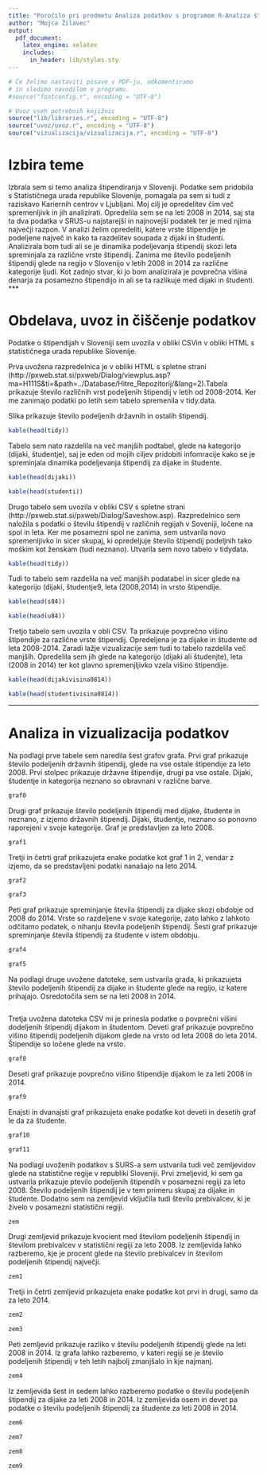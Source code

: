 ```yaml
---
title: "Poročilo pri predmetu Analiza podatkov s programom R-Analiza štipendiranja v Sloveniji"
author: "Mojca Žilavec"
output:
  pdf_document:
    latex_engine: xelatex
    includes:
      in_header: lib/styles.sty
---
```


```r
# Če želimo nastaviti pisave v PDF-ju, odkomentiramo
# in sledimo navodilom v programu.
#source("fontconfig.r", encoding = "UTF-8")

# Uvoz vseh potrebnih knjižnic
source("lib/libraries.r", encoding = "UTF-8")
source("uvoz/uvoz.r", encoding = "UTF-8")
source("vizualizacija/vizualizacija.r", encoding = "UTF-8")
```

# Izbira teme

Izbrala sem si temo analiza štipendiranja v Sloveniji. Podatke sem pridobila s Statističnega urada republike Slovenije, pomagala pa sem si tudi z raziskavo Kariernih centrov v Ljubljani. 
Moj cilj je opredelitev čim več spremenljivk in jih analizirati. Opredelila sem se na leti 2008 in 2014, saj sta ta dva podatka v SRUS-u najstarejši in najnovejši podatek ter je med njima največji razpon. V analizi želim opredeliti, katere vrste štipendije je podeljene največ in kako ta razdelitev soupada z dijaki in študenti. Analizirala bom tudi ali se je dinamika podeljevanja štipendij skozi leta spreminjala za različne vrste štipendij. Zanima me število podeljenih štipendij glede na regijo v Slovenijo v letih 2008 in 2014 za različne kategorije ljudi. Kot zadnjo stvar, ki jo bom analizirala je povprečna višina denarja za posamezno štipendijo in ali se ta razlikuje med dijaki in študenti. 
***

# Obdelava, uvoz in čiščenje podatkov

Podatke o štipendijah v Sloveniji sem uvozila v obliki CSVin v obliki HTML s statističnega urada republike Slovenije.  

Prva uvožena razpredelnica je v obliki HTML s spletne strani (http://pxweb.stat.si/pxweb/Dialog/viewplus.asp?ma=H111S&ti=&path=../Database/Hitre_Repozitorij/&lang=2).Tabela prikazuje število različnih vrst podeljenih štipendij v letih od 2008-2014. Ker me zanimajo podatki po letih sem tabelo spremenila v tidy.data. 

Slika \ref{fig:graf} prikazuje število podeljenih državnih in ostalih štipendij. 

```r
kable(head(tidy))

```

Tabelo sem nato razdelila na več manjših podtabel, glede na kategorijo (dijaki, študentje), saj je eden od mojih ciljev pridobiti infomracije kako se je spreminjala dinamika podeljevanja štipendij za dijake in študente. 
```r
kable(head(dijaki))

```

```r
kable(head(studenti))

```

Drugo tabelo sem uvozila v obliki CSV s spletne strani (http://pxweb.stat.si/pxweb/Dialog/Saveshow.asp). Razpredelnico sem naložila s podatki o številu štipendij v različnih regijah v Soveniji, ločene na spol in leta. Ker me posamezni spol ne zanima, sem ustvarila novo spremenljivko in sicer skupaj, ki opredeljuje število štipendij podeljnih tako moškim kot ženskam (tudi neznano). Utvarila sem novo tabelo v tidydata. 

```r
kable(head(tidy))

```

Tudi to tabelo sem razdelila na več manjših podatabel in sicer glede na kategorijo (dijaki, študentje9, leta (2008,2014) in vrsto štipendije. 

```r
kable(head(s84))

```

```r
kable(head(u84))

```

Tretjo tabelo sem uvozila v obli CSV. Ta prikazuje povprečno višino štipendije za različne vrste štipendij. Opredeljena je za dijake in študente od leta 2008-2014. Zaradi lažje vizualizacije sem tudi to tabelo razdelila več manjših. Opredelila sem jih glede na kategorijo (dijaki ali študenjte), leta (2008 in 2014) ter kot glavno spremenjljivko vzela višino štipendije. 

```r
kable(head(dijakivisina0814))

```

```r
kable(head(studentivisina0814))

```

***


# Analiza in vizualizacija podatkov

Na podlagi prve tabele sem naredila šest grafov grafa. 
Prvi graf prikazuje število podeljenih državnih štipendij, glede na vse ostale štipendije za leto 2008. Prvi stolpec prikazuje državne štipendije, drugi pa vse ostale. Dijaki, študentje in kategorija neznano so obravnani v različne barve. 

```r
graf0

```

Drugi graf prikazuje število podeljenih štipendij med dijake, študente in neznano, z izjemo državnih štipendij. Dijaki, študentje, neznano so ponovno raporejeni v svoje kategorije. Graf je predstavljen za leto 2008. 

```r
graf1
```

Tretji in četrti graf prikazujeta enake podatke kot graf 1 in 2, vendar z izjemo, da se predstavljeni podatki nanašajo na leto 2014. 

```r
graf2
```

```r
graf3
```

Peti graf prikazuje spreminjanje števila štipendij za dijake skozi obdobje od 2008 do 2014. Vrste so razdeljene v svoje kategorije, zato lahko z lahkoto odčitamo podatek, o nihanju števila podeljenih štipendij. 
Šesti graf prikazuje spreminjanje števila štipendij za študente v istem obdobju. 

```r
graf4
```

```r
graf5
```

Na podlagi druge uvožene datoteke, sem ustvarila grada, ki prikazujeta število podeljenih štipendij za dijake in študente glede na regijo, iz katere prihajajo. Osredotočila sem se na leti 2008 in 2014. 

```r

```

Tretja uvožena datoteka CSV mi je prinesla podatke o povprečni višini dodeljenih štipendij dijakom in študentom. 
Deveti graf prikazuje povprečno višino štipendij podeljenih dijakom glede na vrsto od leta 2008 do leta 2014. Štipendije so ločene glede na vrsto. 

```r
graf8
```

Deseti graf prikazuje povprečno višino štipendije dijakom le za leti 2008 in 2014. 

```r
graf9
```

Enajsti in dvanajsti graf prikazujeta enake podatke kot deveti in desetih graf le da za študente. 

```r
graf10
```

```r
graf11
```

Na podlagi uvoženih podatkov s SURS-a sem ustvarila tudi več zemljevidov glede na statistične regije v republiki Sloveniji. 
Prvi zmeljevid, ki sem ga ustvarila prikazuje ptevilo podeljenih štipendih v posamezni regiji za leto 2008. Število podeljenih štipendij je v tem primeru skupaj za dijake in študente. Dodatno sem na zemljevid vključila tudi število prebivalcev, ki je živelo v posamezni statistični regiji. 

```r
zem
```

Drugi zemljevid prikazuje kvocient med številom podeljenih štipendij in številom prebivalcev v statistični regiji za leto 2008. Iz zemljevida lahko razberemo, kje je procent glede na število prebivalcev in številom podeljenih štipendij največji. 

```r
zem1
```

Tretji in četrti zemljevid prikazujeta enake podatke kot prvi in drugi, samo da za leto 2014. 

```r
zem2
```

```r
zem3
```

Peti zemljevid prikazuje razliko v številu podeljenih štipendij glede na leti 2008 in 2014. Iz grafa lahko razberemo, v kateri regiji se je število podeljenih štipendij v teh letih najbolj zmanjšalo in kje najmanj. 

```r
zem4
```

Iz zemljevida šest in sedem lahko razberemo podatke o številu podeljenih štipendij za dijake za leti 2008 in 2014. 
Iz zemljevida osem in devet pa podatke o številu podeljenih štipendij za študente za leti 2008 in 2014. 

```r
zem6
```

```r
zem7
```

```r
zem8
```

```r
zem9
```


